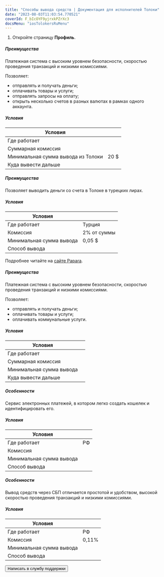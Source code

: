 ```yaml
---
title: "Способы вывода средств | Документация для исполнителей Толоки"
date: "2023-08-03T11:03:54.770521"
coverId: F_bIcOYF9yjrxkPZrXc3
docsMenu: "iosTolokersRuMenu"
---
```



<RuPayAboutContent1/>

1. Откройте страницу **Профиль**.

<RuPayAboutContent2/>

<Cut title="Payoneer">

##### Преимущества

Платежная система с высоким уровнем безопасности, скоростью проведения транзакций и низкими комиссиями.

Позволяет:

- отправлять и получать деньги;
- оплачивать товары и услуги;
- отправлять запросы на оплату;
- открыть несколько счетов в разных валютах в рамках одного аккаунта.

##### Условия

Условия | |
----- | -----
Где работает | <RuPayAboutTable19/>
Суммарная комиссия | <RuPayAboutTable16/>
Минимальная сумма вывода из Толоки | 20 $
Куда вывести дальше | <RuPayAboutTable17/>

</Cut>

<Cut title="Papara">

##### Преимущества

Позволяет выводить деньги со счета в Толоке в турецких лирах.

##### Условия

Условия | |
----- | -----
Где работает |Турция
Комиссия | 2% от суммы
Минимальная сумма вывода | 0,05 $
Способ вывода | <RuPayAboutTable30/>

Подробнее читайте на [сайте Papara](https://www.papara.com/en/faq/).

</Cut>

<Cut title="QIWI">

##### Преимущества

Платежная система с высоким уровнем безопасности, скоростью проведения транзакций и низкими комиссиями.

Позволяет:
- отправлять и получать деньги;
- оплачивать товары и услуги;
- оплачивать коммунальные услуги.

##### Условия

Условия | |
----- | -----
Где работает | <RuPayAboutTable25/>
Суммарная комиссия | <RuPayAboutTable9/>
Минимальная сумма вывода | <RuPayAboutTable10/>
Куда вывести дальше | <RuPayAboutTable26/>

</Cut>

<Cut title="ЮMoney">

##### Особенности

Сервис электронных платежей, в котором легко создать кошелек и идентифицировать его.

##### Условия

Условия | |
----- | -----
Где работает | РФ
Комиссия | <RuPayAboutTable28/>
Минимальная сумма вывода | <RuPayAboutTable21/>
Способ вывода | <RuPayAboutTable27/>

</Cut>

<Cut title="СБП">

##### Особенности

Вывод средств через СБП отличается простотой и удобством, высокой скоростью проведения транзакций и низкими комиссиями.

##### Условия

Условия | |
----- | -----
Где работает | РФ
Комиссия | 0,11%
Минимальная сумма вывода | <RuPayAboutTable29/>
Способ вывода | <RuPayAboutTable24/>

</Cut>

<RuPayAboutContent3/>

<Button view="defaultInverse" size="l" type="link" url="../../troubleshooting/troubleshooting#money_withdrawal">Написать в службу поддержки</Button>
